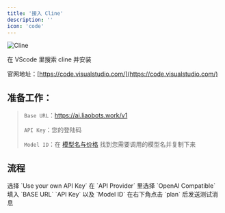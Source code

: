 ```yaml
---
title: '接入 Cline'
description: ''
icon: 'code'
---
```


![Cline](/images/API/cline/cline-icon.jpg)

在 VScode 里搜索 cline 并安装

官网地址：[https://code.visualstudio.com/](https://code.visualstudio.com/)

## 准备工作：

> `Base URL`：https://ai.liaobots.work/v1
>
>
> `API Key`：您的登陆码
>
>
> `Model ID`：在 [模型名与价格](/Aggregation/Model-Price.mdx) 找到您需要调用的模型名并复制下来

## 流程

<Steps>
    <Step title="第一步">
        <Card title="选择使用自己的 API" img="/images/API/cline/step-1.jpg">
          选择 `Use your own API Key`
        </Card>
    </Step>
    <Step title="第二步">
    <Card title="将自定义模型提供商更改为兼容 OpenAI" img="/images/API/cline/step-2.jpg">
      在 `API Provider` 里选择 `OpenAI Compatible`
    </Card>
    </Step>
    <Step title="第三步">
    <Card title="更改关键设置" img="/images/API/cline/step-3.jpg">
      填入 `BASE URL` `API Key` 以及 `Model ID`
    </Card>
    </Step>
    <Step title="第四步">
    <Card title="测试连接" img="/images/API/cline/step-4.jpg">
      在右下角点击 `plan` 后发送测试消息
    </Card>
    </Step>
</Steps>